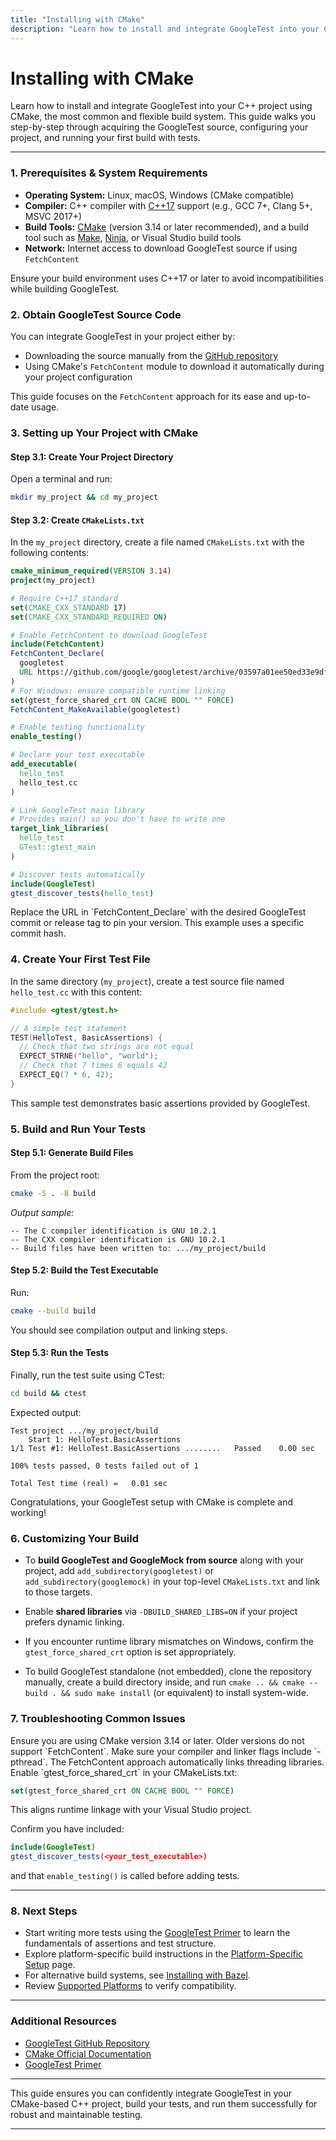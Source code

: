 ```yaml
---
title: "Installing with CMake"
description: "Learn how to install and integrate GoogleTest into your C++ project using CMake, the most common build system. Walk through acquiring the source, configuring your project, and running an initial build."
---
```


# Installing with CMake

Learn how to install and integrate GoogleTest into your C++ project using CMake, the most common and flexible build system. This guide walks you step-by-step through acquiring the GoogleTest source, configuring your project, and running your first build with tests.

---

### 1. Prerequisites & System Requirements

- **Operating System:** Linux, macOS, Windows (CMake compatible)
- **Compiler:** C++ compiler with [C++17](https://en.cppreference.com/w/cpp/compiler_support) support (e.g., GCC 7+, Clang 5+, MSVC 2017+)
- **Build Tools:** [CMake](https://cmake.org/) (version 3.14 or later recommended), and a build tool such as [Make](https://www.gnu.org/software/make/), [Ninja](https://ninja-build.org/), or Visual Studio build tools
- **Network:** Internet access to download GoogleTest source if using `FetchContent`

<Tip>
Ensure your build environment uses C++17 or later to avoid incompatibilities while building GoogleTest.
</Tip>

### 2. Obtain GoogleTest Source Code

You can integrate GoogleTest in your project either by:

- Downloading the source manually from the [GitHub repository](https://github.com/google/googletest)
- Using CMake's `FetchContent` module to download it automatically during your project configuration

This guide focuses on the `FetchContent` approach for its ease and up-to-date usage.

### 3. Setting up Your Project with CMake

#### Step 3.1: Create Your Project Directory

Open a terminal and run:

```sh
mkdir my_project && cd my_project
```

#### Step 3.2: Create `CMakeLists.txt`

In the `my_project` directory, create a file named `CMakeLists.txt` with the following contents:

```cmake
cmake_minimum_required(VERSION 3.14)
project(my_project)

# Require C++17 standard
set(CMAKE_CXX_STANDARD 17)
set(CMAKE_CXX_STANDARD_REQUIRED ON)

# Enable FetchContent to download GoogleTest
include(FetchContent)
FetchContent_Declare(
  googletest
  URL https://github.com/google/googletest/archive/03597a01ee50ed33e9dfd640b249b4be3799d395.zip
)
# For Windows: ensure compatible runtime linking
set(gtest_force_shared_crt ON CACHE BOOL "" FORCE)
FetchContent_MakeAvailable(googletest)

# Enable testing functionality
enable_testing()

# Declare your test executable
add_executable(
  hello_test
  hello_test.cc
)

# Link GoogleTest main library
# Provides main() so you don't have to write one
target_link_libraries(
  hello_test
  GTest::gtest_main
)

# Discover tests automatically
include(GoogleTest)
gtest_discover_tests(hello_test)
```

<Tip>
Replace the URL in `FetchContent_Declare` with the desired GoogleTest commit or release tag to pin your version. This example uses a specific commit hash.
</Tip>

### 4. Create Your First Test File

In the same directory (`my_project`), create a test source file named `hello_test.cc` with this content:

```cpp
#include <gtest/gtest.h>

// A simple test statement
TEST(HelloTest, BasicAssertions) {
  // Check that two strings are not equal
  EXPECT_STRNE("hello", "world");
  // Check that 7 times 6 equals 42
  EXPECT_EQ(7 * 6, 42);
}
```

This sample test demonstrates basic assertions provided by GoogleTest.

### 5. Build and Run Your Tests

#### Step 5.1: Generate Build Files

From the project root:

```sh
cmake -S . -B build
```

_Output sample:_
```
-- The C compiler identification is GNU 10.2.1
-- The CXX compiler identification is GNU 10.2.1
-- Build files have been written to: .../my_project/build
```

#### Step 5.2: Build the Test Executable

Run:

```sh
cmake --build build
```

You should see compilation output and linking steps.

#### Step 5.3: Run the Tests

Finally, run the test suite using CTest:

```sh
cd build && ctest
```

Expected output:
```
Test project .../my_project/build
    Start 1: HelloTest.BasicAssertions
1/1 Test #1: HelloTest.BasicAssertions ........   Passed    0.00 sec

100% tests passed, 0 tests failed out of 1

Total Test time (real) =   0.01 sec
```

Congratulations, your GoogleTest setup with CMake is complete and working!

### 6. Customizing Your Build

- To **build GoogleTest and GoogleMock from source** along with your project, add `add_subdirectory(googletest)` or `add_subdirectory(googlemock)` in your top-level `CMakeLists.txt` and link to those targets.

- Enable **shared libraries** via `-DBUILD_SHARED_LIBS=ON` if your project prefers dynamic linking.

- If you encounter runtime library mismatches on Windows, confirm the `gtest_force_shared_crt` option is set appropriately.

- To build GoogleTest standalone (not embedded), clone the repository manually, create a build directory inside, and run `cmake .. && cmake --build . && sudo make install` (or equivalent) to install system-wide.

### 7. Troubleshooting Common Issues

<AccordionGroup title="Troubleshooting">
<Accordion title="CMake cannot find FetchContent module">
Ensure you are using CMake version 3.14 or later. Older versions do not support `FetchContent`.
</Accordion>

<Accordion title="Linker errors related to pthread on Linux">
Make sure your compiler and linker flags include `-pthread`. The FetchContent approach automatically links threading libraries.
</Accordion>

<Accordion title="Runtime errors on Windows due to conflicting runtime libraries">
Enable `gtest_force_shared_crt` in your CMakeLists.txt:

```cmake
set(gtest_force_shared_crt ON CACHE BOOL "" FORCE)
```

This aligns runtime linkage with your Visual Studio project.
</Accordion>

<Accordion title="Tests not discovered or not running with ctest">
Confirm you have included:

```cmake
include(GoogleTest)
gtest_discover_tests(<your_test_executable>)
```

and that `enable_testing()` is called before adding tests.
</Accordion>
</AccordionGroup>

---

### 8. Next Steps

- Start writing more tests using the [GoogleTest Primer](../first-test-and-validation/quickstart-primer) to learn the fundamentals of assertions and test structure.
- Explore platform-specific build instructions in the [Platform-Specific Setup](./platform-specific-setup) page.
- For alternative build systems, see [Installing with Bazel](./installing-googletest-bazel).
- Review [Supported Platforms](../../overview/integration-and-ecosystem/supported-platforms) to verify compatibility.

---

### Additional Resources

- [GoogleTest GitHub Repository](https://github.com/google/googletest)
- [CMake Official Documentation](https://cmake.org/documentation/)
- [GoogleTest Primer](../first-test-and-validation/quickstart-primer)

---

This guide ensures you can confidently integrate GoogleTest in your CMake-based C++ project, build your tests, and run them successfully for robust and maintainable testing.

---
